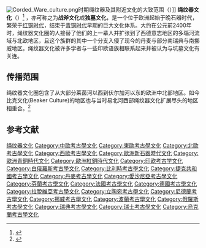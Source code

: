 {{Distinguish|繩紋時代}}
[[File:Corded_Ware_culture.png|thumb]]时期绳纹器及其附近文化的大致范围（{{le|印欧文化百科全书|Encyclopedia of Indo-European Culture}}）]]
'''绳纹器文化'''（{{lang-en|Corded Ware Culture}}）<ref>{{cite web
 |title      = The Corded Ware/Single Grave Culture
 |url        = http://www.comparchaeology.org/CordedWare.htm
 |accessdate = 2014-02-14
}}{{dead link|date=2018年4月 |bot=InternetArchiveBot |fix-attempted=yes }}</ref> ，亦可称之为'''战斧文化'''或'''独墓文化'''，是一个位于欧洲起始于晚石器时代，繁荣于[[红铜时代|红铜时代]]，结束于[[青铜时代|青铜时代]]早期的巨大文化体系。大约在公元前2400年时，绳纹器文化圈的人接替了他们的上一辈人并扩张到了西德意志地区的多瑙河流域与北欧地区，且这个族群的其中一个分支入侵了现今的丹麦与部分南瑞典与南挪威地区。绳纹器文化被许多学者与一些印欧语族相联系起来并被认为与坑墓文化有关连。

== 传播范围 ==
绳纹器文化圈包含了从大部分莱茵河以西到伏尔加河以东的欧洲中北部地区。如今比克文化(Beaker Culture)的地区也与当时易北河西部绳纹器文化扩展尽头的地区相重合。<ref name=Cunliffe>{{cite book
 | title = The Oxford Illustrated Prehistory of Europe
 | url = https://archive.org/details/isbn_9780198143857
 | first = Barry | last = Cunliffe
 | publisher = Oxford University Press | pages = [https://archive.org/details/isbn_9780198143857/page/250 250]–254 | year = 1994
}}</ref>

== 参考文献 ==
{{Reflist}}

{{Authority control}}

[[Category:绳纹器文化|]]
[[Category:中歐考古學文化|Category:中歐考古學文化]]
[[Category:東歐考古學文化|Category:東歐考古學文化]]
[[Category:北歐考古學文化|Category:北歐考古學文化]]
[[Category:西歐考古學文化|Category:西歐考古學文化]]
[[Category:歐洲新石器時代文化|Category:歐洲新石器時代文化]]
[[Category:歐洲青銅時代文化|Category:歐洲青銅時代文化]]
[[Category:歐洲紅銅時代文化|Category:歐洲紅銅時代文化]]
[[Category:印欧考古学文化|Category:印欧考古学文化]]
[[Category:白俄羅斯考古學文化|Category:白俄羅斯考古學文化]]
[[Category:比利時考古學文化|Category:比利時考古學文化]]
[[Category:捷克共和國考古學文化|Category:捷克共和國考古學文化]]
[[Category:丹麥考古學文化|Category:丹麥考古學文化]]
[[Category:愛沙尼亞考古學文化|Category:愛沙尼亞考古學文化]]
[[Category:芬蘭考古學文化|Category:芬蘭考古學文化]]
[[Category:法國考古學文化|Category:法國考古學文化]]
[[Category:德國考古學文化|Category:德國考古學文化]]
[[Category:拉脫維亞考古學文化|Category:拉脫維亞考古學文化]]
[[Category:立陶宛考古學文化|Category:立陶宛考古學文化]]
[[Category:尼德蘭考古學文化|Category:尼德蘭考古學文化]]
[[Category:挪威考古學文化|Category:挪威考古學文化]]
[[Category:波蘭考古學文化|Category:波蘭考古學文化]]
[[Category:俄羅斯考古學文化|Category:俄羅斯考古學文化]]
[[Category:瑞典考古學文化|Category:瑞典考古學文化]]
[[Category:瑞士考古學文化|Category:瑞士考古學文化]]
[[Category:烏克蘭考古學文化|Category:烏克蘭考古學文化]]